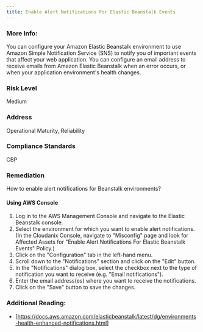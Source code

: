 ```yaml
---
title: Enable Alert Notifications For Elastic Beanstalk Events
---
```


### More Info:

You can configure your Amazon Elastic Beanstalk environment to use Amazon Simple Notification Service (SNS) to notify you of important events that affect your web application. You can configure an email address to receive emails from Amazon Elastic Beanstalk when an error occurs, or when your application environment's health changes.

### Risk Level

Medium

### Address

Operational Maturity, Reliability

### Compliance Standards

CBP

### Remediation

How to enable alert notifications for Beanstalk environments?

#### Using AWS Console

1. Log in to the AWS Management Console and navigate to the Elastic Beanstalk console.
2. Select the environment for which you want to enable alert notifications.
    (In the Cloudanix Console, navigate to "Misconfig" page and look for Affected Assets for "Enable Alert Notifications For Elastic Beanstalk Events" Policy.)
3. Click on the "Configuration" tab in the left-hand menu.
4. Scroll down to the "Notifications" section and click on the "Edit" button.
5. In the "Notifications" dialog box, select the checkbox next to the type of notification you want to receive (e.g. "Email notifications").
6. Enter the email address(es) where you want to receive the notifications.
7. Click on the "Save" button to save the changes.

### Additional Reading:

- [https://docs.aws.amazon.com/elasticbeanstalk/latest/dg/environments-health-enhanced-notifications.html]